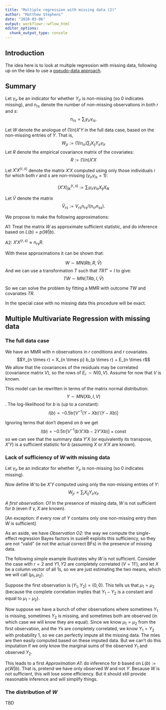 ```yaml
---
title: "Multiple regression with missing data (2)"
author: "Matthew Stephens"
date: "2020-03-06"
output: workflowr::wflow_html
editor_options:
  chunk_output_type: console
---
```


## Introduction

The idea here is to look at multiple regression with missing data, following up
on the idea to use a [pseudo-data approach](mr_missing_data.html).


## Summary

Let $\gamma_{ir}$ be an indicator for whether $Y_{ir}$ is non-missing (so 0 indicates missing),
and $n_{rs}$ denote the number of non-missing observations in both $r$ and $s$:
$$n_{rs} = \sum_i \gamma_{ir}\gamma_{is}.$$

Let $W$ denote the anologue of $(1/n)X'Y$ in the full data case, based on the non-missing
entries of $Y$. That is,
$$W_{jr} := (1/n_{rr}) \sum_i X_{ij}Y_{ir}\gamma_{ir}$$
Let $R$ denote the empirical covariance matrix of the covariates:
$$R:=(1/n)X'X$$


Let $X'X^{(r,s)}$ denote the matrix $X'X$ computed using only those individuals $i$ for which both
$r$ and $s$ are non-missing ($\gamma_{ir}\gamma_{is} = 1$):

$$(X'X)^{(r,s)}_{jk} := \sum_{i} \gamma_{ir}\gamma_{is} X_{ij} X_{ik}$$


Let $\tilde{V}$ denote the matrix 
$$\tilde{V}_{rs}:= V_{rs}n_{rs}/(n_{rr}n_{ss}).$$

We propose to make the following approximations:

A1: Treat the matrix $W$ as approximate sufficient statistic, and do inference based on $L(b) = p(W|b)$.

A2: $X'X^{(r,s)} \approx n_{rs} R$.


With these approximations it can be shown that:

$$W \sim MN(Rb, R, \tilde{V})$$
And we can use a transformation $T$ such that $TRT' = I$ to give:
$$TW \sim MN(TRb, I, \tilde{V})$$

So we can solve the problem by fitting a MMR with outcome $TW$ and covariates $TR$.

In the special case with no missing data this procedure will be exact.


## Multiple Multivariate Regression with missing data

### The full data case

We have an MMR with $n$ observations in $r$ conditions and $r$ covariates.
$$Y_{n \times r} = X_{n \times p} b_{p \times r} + E_{n \times r$$
We allow that the covariances of the residuals may be correlated (covariance matrix $V$), so the rows of $E_{i\cdot} \sim N(0,V)$. Assume for now that $V$ is known.

This model can be rewritten in terms of the matrix normal distribution:
$$Y \sim MN( Xb , I, V)$$.
The log-likelihood for $b$ is (up to a constant):
$$l(b) = -0.5 \text{tr}[V^{-1}(Y-Xb)'(Y-Xb)]$$

Ignoring terms that don't depend on $b$ we get
$$l(b) = -0.5 \text{tr}[V^{-1}(b'X'Xb - 2Y'Xb)] + \text{const}$$
so we can see that the summary data $Y'X$ (or equivalently its transpose, $X'Y$) is a sufficient statistic for $b$ (assuming $X$ or $X'X$ are known).


### Lack of sufficiency of $W$ with missing data

Let $\gamma_{ir}$ be an indicator for whether $Y_{ir}$ is non-missing (so 0 indicates missing).

Now define $W$ to be $X'Y$ computed using only the non-missing
entries of $Y$:
$$W_{jr} = \sum_i X_{ij}Y_{ir}\gamma_{ir}$$

*A first observation: O1* In the presence of missing data, $W$ is not sufficient for $b$ (even if $\gamma,X$ are known).

[An exception: if every row of $Y$ contains only one non-missing entry then $W$ is sufficient]

As an aside, we have *Observation O2*: the way we compute the single-effect regression Bayes factors in susieR exploits this sufficiency, so they are not "valid" (ie not the actual correct BFs) in the presence of missing data.

The following simple example illustrates why $W$ is not sufficient. Consider the case with $r=2$ and
$Y1,Y2$ are completely correlated ($V=11'$), and let $X$ be a column vector of all $1$s,
so we are just estimating the two means, which we will call $(\mu_1,\mu_2)$.

Suppose the first observation is $(Y_1,Y_2) = (0,0)$.
This tells us that $\mu_1 = \mu_2$ (because the complete correlation implies that $Y_1-Y_2$ is a constant and equal to $\mu_1-\mu_2$).

Now suppose we have a bunch of other observations where sometimes $Y_1$ is missing, sometimes $Y_2$ is missing, and sometimes both are observed (in which case we will know they are equal).
Since we know $\mu_1=\mu_2$ from the first observation, and the $Y$s are completely correlated,
we know $Y_1=Y_2$ with probability 1,  so 
we can perfectly impute all the missing data. The mles are then easily computed
based on these imputed data. But we can't do this imputation if we only know the marginal
sums of the observed $Y_1$ and observed $Y_2$.


This leads to a first *Approximation A1*: do inference for $b$ based on $L(b):=p(W|b)$.
That is, pretend we have only observed $W$ and not $Y$. Because $W$ is not sufficient,
this will lose some efficiency. But it should still provide reasonable inference
and will simplify things.



### The distribution of $W$


TBD








